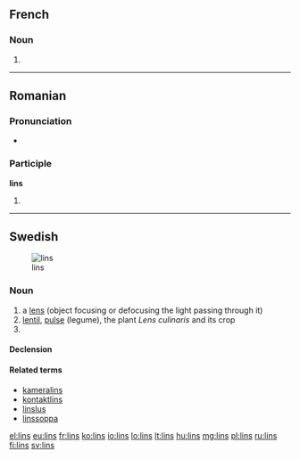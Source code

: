 ==French==

===Noun===
{{head|fr|g=m-p}}

# {{plural of|lin|lang=fr}}

----

==Romanian==

===Pronunciation===
* {{IPA|[lins]|lang=ro}}

===Participle===
'''lins'''

# {{past participle of|linge|lang=ro}}

----

==Swedish==
[[Image:Linstyper.png|thumb|lins]]

===Noun===
{{sv-noun|c}}

# a [[lens]] (object focusing or defocusing the light passing through it)
# [[lentil]], [[pulse]] (legume), the plant ''Lens culinaris'' and its crop
# {{sv-noun-form-indef-gen|lin}}

====Declension====
{{sv-noun-reg-er|genitive=}}

====Related terms====
* [[kameralins]]
* [[kontaktlins]]
* [[linslus]]
* [[linssoppa]]

[[el:lins]]
[[eu:lins]]
[[fr:lins]]
[[ko:lins]]
[[io:lins]]
[[lo:lins]]
[[lt:lins]]
[[hu:lins]]
[[mg:lins]]
[[pl:lins]]
[[ru:lins]]
[[fi:lins]]
[[sv:lins]]